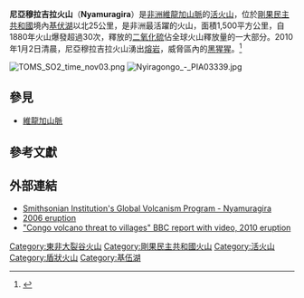 {{Infobox mountain
| Name = 尼亞穆拉吉拉火山
| Photo = Nyiragongo and Nyamuragira - PIA03337.jpg
| Caption = 尼亞穆拉吉拉火山（左）與尼拉貢戈火山（右），垂直比例1.5倍
| Elevation = 3,058米
| Location = {{DRC}}
| Range = [[維龍加山脈|維龍加山脈]]
| pushpin_map = Democratic Republic of the Congo
| pushpin_map_caption = 尼亞穆拉吉拉火山的位置
| latd = 1 | latm = 24 | lats = 30 | latNS = S
| longd = 29 | longm = 12 | longs = 0 | longEW = E
| Coordinates = {{coord|1|24|30|S|29|12|0|E|type:mountain_region:CD|display=inline,title}}
| Type = [[盾狀火山|盾狀火山]]
| Last eruption = 2010年1月2日
}}

'''尼亞穆拉吉拉火山'''（'''Nyamuragira'''）是[[非洲|非洲]][[維龍加山脈|維龍加山脈]]的[[活火山|活火山]]，位於[[剛果民主共和國|剛果民主共和國]]境內[[基伏湖|基伏湖]]以北25公里，是非洲最活躍的火山，面積1,500平方公里，自1880年火山爆發超過30次，釋放的[[二氧化硫|二氧化硫]]佔全球火山釋放量的一大部分。2010年1月2日清晨，尼亞穆拉吉拉火山湧出[[熔岩|熔岩]]，威脅區內的[[黑猩猩|黑猩猩]]。<ref>{{Cite web |url=http://news.bbc.co.uk/2/hi/africa/8437742.stm |title=BBC News - DR Congo volcano eruption threatens rare chimpanzees |accessdate=2010-04-29 |archive-date=2010-01-21 |archive-url=https://web.archive.org/web/20100121222220/http://news.bbc.co.uk/2/hi/africa/8437742.stm |dead-url=no }}</ref>

[[Image:TOMS_SO2_time_nov03.png|thumb]]
[[Image:Nyiragongo_-_PIA03339.jpg|thumb]]

==參見==
* [[維龍加山脈|維龍加山脈]]

==參考文獻==
{{reflist}}

==外部連結==
* [http://www.volcano.si.edu/world/volcano.cfm?vnum=0203-02= Smithsonian Institution's Global Volcanism Program - Nyamuragira] {{Wayback|url=http://www.volcano.si.edu/world/volcano.cfm?vnum=0203-02= |date=20100525115454 }}
* [http://news.yahoo.com/s/ap/20061128/ap_on_re_af/congo_volcano 2006 eruption]
* [http://news.bbc.co.uk/1/hi/world/africa/8438203.stm "Congo volcano threat to villages"  BBC report with video, 2010 eruption] {{Wayback|url=http://news.bbc.co.uk/1/hi/world/africa/8438203.stm |date=20220515220556 }}
{{DRCongo-geo-stub}}

{{DEFAULTSORT:Nyamuragira}}
[[Category:東非大裂谷火山|Category:東非大裂谷火山]]
[[Category:剛果民主共和國火山|Category:剛果民主共和國火山]]
[[Category:活火山|Category:活火山]]
[[Category:盾狀火山|Category:盾狀火山]]
[[Category:基伍湖|Category:基伍湖]]